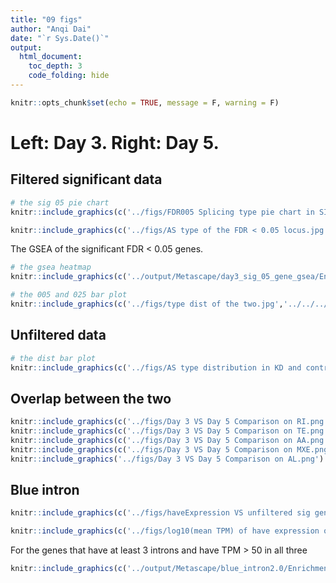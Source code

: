 ```yaml
---
title: "09 figs"
author: "Anqi Dai"
date: "`r Sys.Date()`"
output:
  html_document:
    toc_depth: 3
    code_folding: hide
---
```


```r
knitr::opts_chunk$set(echo = TRUE, message = F, warning = F)
```

# Left: Day 3. Right: Day 5.

## Filtered significant data

```r
# the sig 05 pie chart
knitr::include_graphics(c('../figs/FDR005 Splicing type pie chart in SIG events.png','../../../../13_fig1/figs/FDR005 Splicing type pie chart in SIG events.png' ))

```

```r
knitr::include_graphics(c('../figs/AS type of the FDR < 0.05 locus.jpg','../../../../13_fig1/figs/AS type of the FDR < 0.05 locus.jpg'))
```

The GSEA of the significant FDR < 0.05 genes.
```r
# the gsea heatmap
knitr::include_graphics(c('../output/Metascape/day3_sig_05_gene_gsea/Enrichment_heatmap/HeatmapSelectedGO.png','../../../../13_fig1/output/Metascape/sig05_2288_unique_gene/Enrichment_heatmap/HeatmapSelectedGO.png'))
```

```r
# the 005 and 025 bar plot
knitr::include_graphics(c('../figs/type dist of the two.jpg','../../../../13_fig1/figs/type dist of the two.jpg'))
```


## Unfiltered data

```r
# the dist bar plot
knitr::include_graphics(c('../figs/AS type distribution in KD and control samples grouped bar plot.jpg','../../../../13_fig1/figs/AS type distribution in KD and control samples grouped bar plot.jpg'))
```

## Overlap between the two

```r
knitr::include_graphics(c('../figs/Day 3 VS Day 5 Comparison on RI.png','../figs/Day 3 VS Day 5 Comparison on CE.png'))
knitr::include_graphics(c('../figs/Day 3 VS Day 5 Comparison on TE.png','../figs/Day 3 VS Day 5 Comparison on TS.png'))
knitr::include_graphics(c('../figs/Day 3 VS Day 5 Comparison on AA.png','../figs/Day 3 VS Day 5 Comparison on AD.png'))
knitr::include_graphics(c('../figs/Day 3 VS Day 5 Comparison on MXE.png','../figs/Day 3 VS Day 5 Comparison on AF.png'))
knitr::include_graphics('../figs/Day 3 VS Day 5 Comparison on AL.png')
```

## Blue intron

```r
knitr::include_graphics(c('../figs/haveExpression VS unfiltered sig genes detk.png','../../../../13_fig1/figs/haveExpression VS unfiltered sig genes detk.png'))
```

```r
knitr::include_graphics(c('../figs/log10(mean TPM) of have expression only and intersection genes.jpg','../../../../13_fig1/figs/log10(mean TPM) of have expression only and intersection genes.jpg'))
```

For the genes that have at least 3 introns and have TPM > 50 in all three

```r
knitr::include_graphics(c('../output/Metascape/blue_intron2.0/Enrichment_heatmap/HeatmapSelectedGO.png','../../../../13_fig1/output/Metascape/blue_intron1.0/Enrichment_heatmap/HeatmapSelectedGO.png'))
```